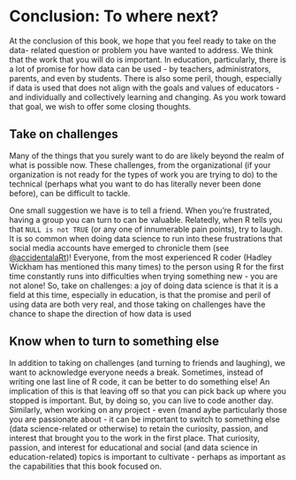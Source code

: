 # Conclusion: To where next?

At the conclusion of this book, we hope that you feel ready to take on the data-
related question or problem you have wanted to address. We think that the work 
that you will do is important. In education, particularly, there is a lot of 
promise for how data can be used - by teachers, administrators, parents, and even 
by students. There is also some peril, though, especially if data is used that 
does not align with the goals and values of educators - and individually and 
collectively learning and changing. As you work toward that goal, we wish to 
offer some closing thoughts.

## Take on challenges

Many of the things that you surely want to do are likely beyond the realm of 
what is possible now. These challenges, from the organizational (if your organization 
is not ready for the types of work you are trying to do) to the technical (perhaps
what you want to do has literally never been done before), can be difficult to 
tackle.

One small suggestion we have is to tell a friend. When you're frustrated, having 
a group you can turn to can be valuable. Relatedly, when R tells you 
that `NULL is not TRUE` (or any one of innumerable pain points), try to laugh. It
is so common when doing data science to run into these frustrations that social 
media accounts have emerged to chronicle them (see [@accidentalaRt](https:/twitter.com/accidentalart))! Everyone, from the most 
experienced R coder (Hadley Wickham has mentioned this many times) to the person 
using R for the first time constantly runs into difficulties when trying something new - you are not alone! So, take on challenges: a joy of doing data science is that it is a field at this time, especially in education, is that the promise and peril of using data are both very real, and those taking on challenges have the chance to shape the direction of how data is used

## Know when to turn to something else

In addition to taking on challenges (and turning to friends and laughing), we want to acknowledge everyone needs a break. Sometimes, instead of writing one 
last line of R code, it can be better to do something else! An implication of 
this is that leaving off so that you can pick back up where you stopped is 
important. But, by doing so, you can live to code another day. Similarly, when working on any project - even (mand aybe particularly those you are passionate about - it can be important to switch to something else (data science-related or otherwise) to retain the curiosity, passion, and interest that brought you to the work in the first place. That curiosity, passion, and interest for educational and social (and data science in education-related) topics is important to cultivate - perhaps as important as the capabilities that this book focused on. 